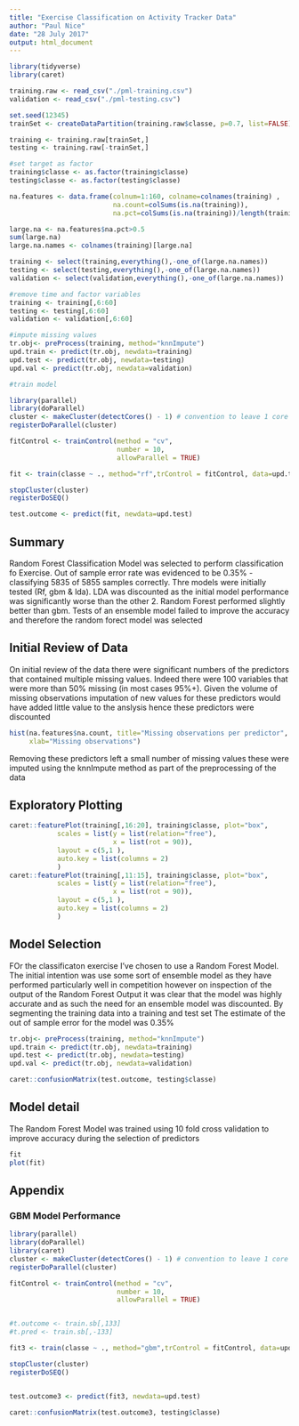 ---
title: "Exercise Classification on Activity Tracker Data"
author: "Paul Nice"
date: "28 July 2017"
output: html_document
---

```{r setup, echo=FALSE, cache=TRUE, warning=FALSE, message=FALSE, results='hide'}
library(tidyverse)
library(caret)

training.raw <- read_csv("./pml-training.csv")
validation <- read_csv("./pml-testing.csv")

set.seed(12345)
trainSet <- createDataPartition(training.raw$classe, p=0.7, list=FALSE)

training <- training.raw[trainSet,]
testing <- training.raw[-trainSet,]

#set target as factor
training$classe <- as.factor(training$classe)
testing$classe <- as.factor(testing$classe)

na.features <- data.frame(colnum=1:160, colname=colnames(training) , 
                          na.count=colSums(is.na(training)),
                          na.pct=colSums(is.na(training))/length(training$X1))

large.na <- na.features$na.pct>0.5
sum(large.na)
large.na.names <- colnames(training)[large.na]

training <- select(training,everything(),-one_of(large.na.names))
testing <- select(testing,everything(),-one_of(large.na.names))
validation <- select(validation,everything(),-one_of(large.na.names))

#remove time and factor variables
training <- training[,6:60]
testing <- testing[,6:60]
validation <- validation[,6:60]

#impute missing values
tr.obj<- preProcess(training, method="knnImpute")
upd.train <- predict(tr.obj, newdata=training)
upd.test <- predict(tr.obj, newdata=testing)
upd.val <- predict(tr.obj, newdata=validation)

#train model

library(parallel)
library(doParallel)
cluster <- makeCluster(detectCores() - 1) # convention to leave 1 core for OS
registerDoParallel(cluster)

fitControl <- trainControl(method = "cv",
                           number = 10,
                           allowParallel = TRUE)

fit <- train(classe ~ ., method="rf",trControl = fitControl, data=upd.train)

stopCluster(cluster)
registerDoSEQ()

test.outcome <- predict(fit, newdata=upd.test)


```



## Summary
Random Forest Classification Model was selected to perform classification fo Exercise. Out of sample error rate was evidenced to be 0.35% - classifying 5835 of 5855 samples correctly. Thre models were initially tested (Rf, gbm & lda). LDA was discounted as the initial model performance was significantly worse than the other 2. Random Forest performed slightly better than gbm. Tests of an ensemble model failed to improve the accuracy and therefore the random forect model was selected

## Initial Review of Data
On initial review of the data there were significant numbers of the predictors that contained multiple missing values. Indeed there were 100 variables that were more than 50% missing (in most cases 95%+). Given the volume of missing observations imputation of new values for these predictors would have added little value to the anslysis hence these predictors were discounted
```{r, warning=FALSE}
hist(na.features$na.count, title="Missing observations per predictor",
     xlab="Missing observations")

```

Removing these predictors left a small number of missing values these were imputed using the knnImpute method as part of the preprocessing of the data

## Exploratory Plotting
```{r plot, echo=FALSE}
caret::featurePlot(training[,16:20], training$classe, plot="box", 
            scales = list(y = list(relation="free"),
                          x = list(rot = 90)),  
            layout = c(5,1 ), 
            auto.key = list(columns = 2)
            )
caret::featurePlot(training[,11:15], training$classe, plot="box", 
            scales = list(y = list(relation="free"),
                          x = list(rot = 90)),  
            layout = c(5,1 ), 
            auto.key = list(columns = 2)
            )
```

## Model Selection
FOr the classificaton exercise I've chosen to use a Random Forest Model. The initial intention was use some sort of ensemble model as they have performed particularly well in competition however on inspection of the output of the Random Forest Output it was clear that the model was highly accurate and as such the need for an ensemble model was discounted. By segmenting the training data into a training and test set The estimate of the out of sample error for the model was 0.35%

```{r impute, eval=FALSE}
tr.obj<- preProcess(training, method="knnImpute")
upd.train <- predict(tr.obj, newdata=training)
upd.test <- predict(tr.obj, newdata=testing)
upd.val <- predict(tr.obj, newdata=validation)
```
```{r}
caret::confusionMatrix(test.outcome, testing$classe)
```

## Model detail
The Random Forest Model was trained using 10 fold cross validation to improve accuracy during the selection of predictors
```{r}
fit
plot(fit)
```

## Appendix
### GBM Model Performance
```{r echo=FALSE, warning=FALSE, message=FALSE}
library(parallel)
library(doParallel)
library(caret)
cluster <- makeCluster(detectCores() - 1) # convention to leave 1 core for OS
registerDoParallel(cluster)

fitControl <- trainControl(method = "cv",
                           number = 10,
                           allowParallel = TRUE)


#t.outcome <- train.sb[,133]
#t.pred <- train.sb[,-133]

fit3 <- train(classe ~ ., method="gbm",trControl = fitControl, data=upd.train)

stopCluster(cluster)
registerDoSEQ()


test.outcome3 <- predict(fit3, newdata=upd.test)

caret::confusionMatrix(test.outcome3, testing$classe)

```

